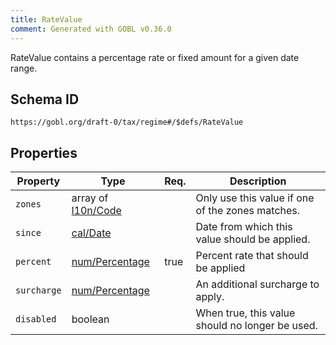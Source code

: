 ```yaml
---
title: RateValue
comment: Generated with GOBL v0.36.0
---
```


RateValue contains a percentage rate or fixed amount for a given date range.

## Schema ID

`https://gobl.org/draft-0/tax/regime#/$defs/RateValue`

## Properties

| Property    | Type                                      | Req. | Description                                      |
|-------------|-------------------------------------------|------|--------------------------------------------------|
| `zones`     | array of [l10n/Code](/draft-0/l10n/code)  |      | Only use this value if one of the zones matches. |
| `since`     | [cal/Date](/draft-0/cal/date)             |      | Date from which this value should be applied.    |
| `percent`   | [num/Percentage](/draft-0/num/percentage) | true | Percent rate that should be applied              |
| `surcharge` | [num/Percentage](/draft-0/num/percentage) |      | An additional surcharge to apply.                |
| `disabled`  | boolean                                   |      | When true, this value should no longer be used.  |

